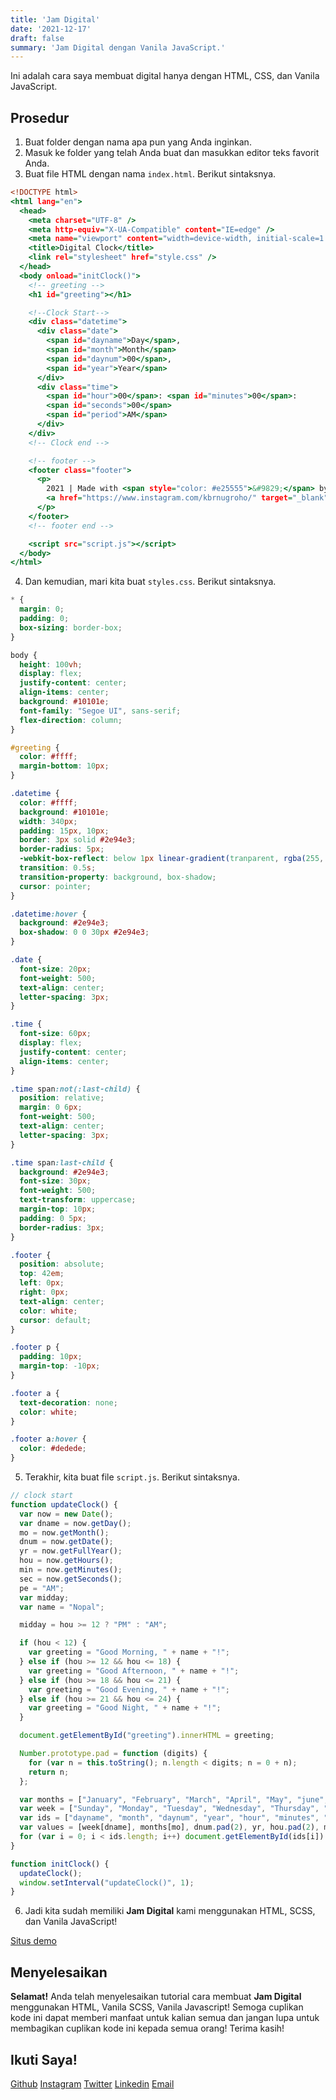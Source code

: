 ```yaml
---
title: 'Jam Digital'
date: '2021-12-17'
draft: false
summary: 'Jam Digital dengan Vanila JavaScript.'
---
```


Ini adalah cara saya membuat digital hanya dengan HTML, CSS, dan Vanila JavaScript.

## Prosedur

1. Buat folder dengan nama apa pun yang Anda inginkan.
2. Masuk ke folder yang telah Anda buat dan masukkan editor teks favorit Anda.
3. Buat file HTML dengan nama `index.html`. Berikut sintaksnya.

```html:index.html showLineNumbers
<!DOCTYPE html>
<html lang="en">
  <head>
    <meta charset="UTF-8" />
    <meta http-equiv="X-UA-Compatible" content="IE=edge" />
    <meta name="viewport" content="width=device-width, initial-scale=1.0" />
    <title>Digital Clock</title>
    <link rel="stylesheet" href="style.css" />
  </head>
  <body onload="initClock()">
    <!-- greeting -->
    <h1 id="greeting"></h1>

    <!--Clock Start-->
    <div class="datetime">
      <div class="date">
        <span id="dayname">Day</span>,
        <span id="month">Month</span>
        <span id="daynum">00</span>,
        <span id="year">Year</span>
      </div>
      <div class="time">
        <span id="hour">00</span>: <span id="minutes">00</span>:
        <span id="seconds">00</span>
        <span id="period">AM</span>
      </div>
    </div>
    <!-- Clock end -->

    <!-- footer -->
    <footer class="footer">
      <p>
        2021 | Made with <span style="color: #e25555">&#9829;</span> by
        <a href="https://www.instagram.com/kbrnugroho/" target="_blank"> Naufal Akbar Nugroho</a>
      </p>
    </footer>
    <!-- footer end -->

    <script src="script.js"></script>
  </body>
</html>
```

4. Dan kemudian, mari kita buat `styles.css`. Berikut sintaksnya.

```css:style.css showLineNumbers
* {
  margin: 0;
  padding: 0;
  box-sizing: border-box;
}

body {
  height: 100vh;
  display: flex;
  justify-content: center;
  align-items: center;
  background: #10101e;
  font-family: "Segoe UI", sans-serif;
  flex-direction: column;
}

#greeting {
  color: #ffff;
  margin-bottom: 10px;
}

.datetime {
  color: #ffff;
  background: #10101e;
  width: 340px;
  padding: 15px, 10px;
  border: 3px solid #2e94e3;
  border-radius: 5px;
  -webkit-box-reflect: below 1px linear-gradient(tranparent, rgba(255, 255, 255, 0.1));
  transition: 0.5s;
  transition-property: background, box-shadow;
  cursor: pointer;
}

.datetime:hover {
  background: #2e94e3;
  box-shadow: 0 0 30px #2e94e3;
}

.date {
  font-size: 20px;
  font-weight: 500;
  text-align: center;
  letter-spacing: 3px;
}

.time {
  font-size: 60px;
  display: flex;
  justify-content: center;
  align-items: center;
}

.time span:not(:last-child) {
  position: relative;
  margin: 0 6px;
  font-weight: 500;
  text-align: center;
  letter-spacing: 3px;
}

.time span:last-child {
  background: #2e94e3;
  font-size: 30px;
  font-weight: 500;
  text-transform: uppercase;
  margin-top: 10px;
  padding: 0 5px;
  border-radius: 3px;
}

.footer {
  position: absolute;
  top: 42em;
  left: 0px;
  right: 0px;
  text-align: center;
  color: white;
  cursor: default;
}

.footer p {
  padding: 10px;
  margin-top: -10px;
}

.footer a {
  text-decoration: none;
  color: white;
}

.footer a:hover {
  color: #dedede;
}
```

5. Terakhir, kita buat file `script.js`. Berikut sintaksnya.

```js:script.js showLineNumbers
// clock start
function updateClock() {
  var now = new Date();
  var dname = now.getDay();
  mo = now.getMonth();
  dnum = now.getDate();
  yr = now.getFullYear();
  hou = now.getHours();
  min = now.getMinutes();
  sec = now.getSeconds();
  pe = "AM";
  var midday;
  var name = "Nopal";

  midday = hou >= 12 ? "PM" : "AM";

  if (hou < 12) {
    var greeting = "Good Morning, " + name + "!";
  } else if (hou >= 12 && hou <= 18) {
    var greeting = "Good Afternoon, " + name + "!";
  } else if (hou >= 18 && hou <= 21) {
    var greeting = "Good Evening, " + name + "!";
  } else if (hou >= 21 && hou <= 24) {
    var greeting = "Good Night, " + name + "!";
  }

  document.getElementById("greeting").innerHTML = greeting;

  Number.prototype.pad = function (digits) {
    for (var n = this.toString(); n.length < digits; n = 0 + n);
    return n;
  };

  var months = ["January", "February", "March", "April", "May", "june", "July", "August", "September", "October", "November", "December"];
  var week = ["Sunday", "Monday", "Tuesday", "Wednesday", "Thursday", "Friday", "Saturday"];
  var ids = ["dayname", "month", "daynum", "year", "hour", "minutes", "seconds", "period"];
  var values = [week[dname], months[mo], dnum.pad(2), yr, hou.pad(2), min.pad(2), sec.pad(2), pe];
  for (var i = 0; i < ids.length; i++) document.getElementById(ids[i]).firstChild.nodeValue = values[i];
}

function initClock() {
  updateClock();
  window.setInterval("updateClock()", 1);
}
```

6. Jadi kita sudah memiliki **Jam Digital** kami menggunakan HTML, SCSS, dan Vanila JavaScript!

[Situs demo](https://nuflakbrr.github.io/digital-clock/)

## Menyelesaikan

**Selamat!** Anda telah menyelesaikan tutorial cara membuat **Jam Digital** menggunakan HTML, Vanila SCSS, Vanila Javascript! Semoga cuplikan kode ini dapat memberi manfaat untuk kalian semua dan jangan lupa untuk membagikan cuplikan kode ini kepada semua orang! Terima kasih!

## Ikuti Saya!

[Github](https://www.github.com/nuflakbrr)
[Instagram](https://www.instagram.com/kbrnugroho)
[Twitter](https://www.twitter.com/nuflakbrr)
[Linkedin](https://www.linkedin.com/public-profile/in/nuflakbrr)
[Email](mailto:naufalakbar378@gmail.com)
